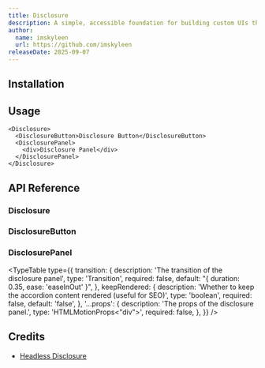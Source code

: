 ```yaml
---
title: Disclosure
description: A simple, accessible foundation for building custom UIs that show and hide content, like togglable accordion panels.
author:
  name: imskyleen
  url: https://github.com/imskyleen
releaseDate: 2025-09-07
---
```


<ComponentPreview name="demo-primitives-headless-disclosure" />

## Installation

<ComponentInstallation name="primitives-headless-disclosure" />

## Usage

```tsx
<Disclosure>
  <DisclosureButton>Disclosure Button</DisclosureButton>
  <DisclosurePanel>
    <div>Disclosure Panel</div>
  </DisclosurePanel>
</Disclosure>
```

## API Reference

### Disclosure

<ExternalLink
  href="https://headlessui.com/react/disclosure#disclosure"
  text="Headless UI API Reference - Disclosure"
/>

### DisclosureButton

<ExternalLink
  href="https://headlessui.com/react/disclosure#disclosure-button"
  text="Headless UI API Reference - DisclosureButton"
/>

### DisclosurePanel

<ExternalLink
  href="https://headlessui.com/react/disclosure#disclosure-panel"
  text="Headless UI API Reference - DisclosurePanel"
/>

<TypeTable
  type={{
    transition: {
      description: 'The transition of the disclosure panel',
      type: 'Transition',
      required: false,
      default: "{ duration: 0.35, ease: 'easeInOut' }",
    },
    keepRendered: {
      description:
        'Whether to keep the accordion content rendered (useful for SEO)',
      type: 'boolean',
      required: false,
      default: 'false',
    },
    '...props': {
      description: 'The props of the disclosure panel.',
      type: 'HTMLMotionProps<"div">',
      required: false,
    },
  }}
/>

## Credits

- [Headless Disclosure](https://headlessui.com/react/disclosure)
